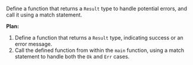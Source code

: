 Define a function that returns a `Result` type to handle potential errors, and call it using a match statement.

**Plan:**
1. Define a function that returns a `Result` type, indicating success or an error message.
2. Call the defined function from within the `main` function, using a match statement to handle both the `Ok` and `Err` cases.
